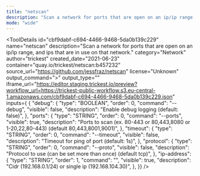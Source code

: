 ```yaml
---
title: "netscan"
description: "Scan a network for ports that are open on an ip/ip range, and ips that are in use on that network."
mode: "wide"
---
```



<ToolDetails
  id="cbf9dabf-c694-4466-9468-5da0b139c229"
  name="netscan"
  description="Scan a network for ports that are open on an ip/ip range, and ips that are in use on that network."
  category="Network"
  author="trickest"
  created_date="2021-06-23"
  container="quay.io/trickest/netscan:b457232"
  source_url="https://github.com/jessfraz/netscan"
  license="Unknown"
  output_command=">"
  output_type=""
  iframe_url="https://editor.staging.trickest.io/preview?workflow_url=https://trickest-public-workflow.s3.eu-central-1.amazonaws.com/cbf9dabf-c694-4466-9468-5da0b139c229.json"
  inputs={ {
  "debug": {
    "type": "BOOLEAN",
    "order": 0,
    "command": "--debug",
    "visible": false,
    "description": "Enable debug logging (default: false)",
  },
  "ports": {
    "type": "STRING",
    "order": 0,
    "command": "--ports",
    "visible": true,
    "description": "Ports to scan (ex. 80-443 or 80,443,8080 or 1-20,22,80-443) (default 80,443,8001,9001)",
  },
  "timeout": {
    "type": "STRING",
    "order": 0,
    "command": "--timeout",
    "visible": false,
    "description": "Timeout for ping of port (default: 1s)",
  },
  "protocol": {
    "type": "STRING",
    "order": 0,
    "command": "--proto",
    "visible": false,
    "description": "Protocol to use (can be set more than once) (default tcp)",
  },
  "ip-address": {
    "type": "STRING",
    "order": 1,
    "command": "",
    "visible": true,
    "description": "Cidr (192.168.0.1/24) or single ip (192.168.104.30)",
  },
}}
/>